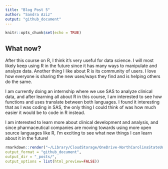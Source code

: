 ```yaml
---
title: "Blog Post 5"
author: "Sandra Aziz"
output: "github_document"
---
```


```r
knitr::opts_chunk$set(echo = TRUE)
```

## What now?

After this course on R, I think it's very useful for data science. I will most likely keep using R in the future since it has many ways to manipulate and analyze data. Another thing I like about R is its community of users. I love how everyone is sharing the new uses/ways they find and is helping others do the same.  

I am currently doing an internship where we use SAS to analyze clinical data, and after learning all about R in this course, I am interested to see how functions and uses translate between both languages. I found it interesting that as I was coding in SAS, the only thing I could think of was how much easier it would be to code in R instead.  

I am interested to learn more about clinical development and analysis, and since pharmaceutical companies are moving towards using more open source languages like R, I'm exciting to see what new things I can learn about it in the future!  


```r
rmarkdown::render("~/Library/CloudStorage/OneDrive-NorthCarolinaStateUniversity/NCSU/Summer2023/ST 558/saziz12.github.io.git2/_Rmd/2023-07-27-blog-post-5.Rmd",
output_format = "github_document", 
output_dir = "_posts/",
output_options = list(html_preview=FALSE))
```